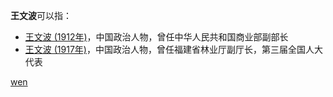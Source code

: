 '''王文波'''可以指：
* [[王文波_(1912年)|王文波 (1912年)]]，中国政治人物，曾任中华人民共和国商业部副部长
* [[王文波_(1917年)|王文波 (1917年)]]，中国政治人物，曾任福建省林业厅副厅长，第三届全国人大代表

{{disambig}}

[[Category:三字王姓人名消歧义|wen]]
